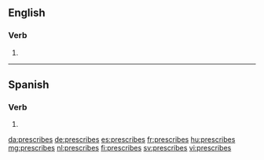 ==English==

===Verb===
{{head|en|verb form}}

# {{en-third-person singular of|prescribe}}

----

==Spanish==

===Verb===
{{head|es|verb form}}

# {{es-verb form of|ending=ir|mood=indicative|tense=present|pers=2|formal=no|number=singular|prescribir}}

[[da:prescribes]]
[[de:prescribes]]
[[es:prescribes]]
[[fr:prescribes]]
[[hu:prescribes]]
[[mg:prescribes]]
[[nl:prescribes]]
[[fi:prescribes]]
[[sv:prescribes]]
[[vi:prescribes]]